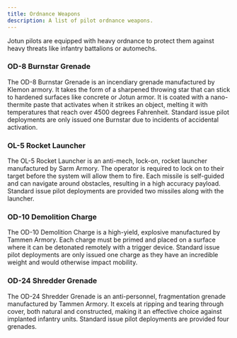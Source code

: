 ```yaml
---
title: Ordnance Weapons
description: A list of pilot ordnance weapons.
---
```


Jotun pilots are equipped with heavy ordnance to protect them against heavy threats like infantry battalions or automechs.

### OD-8 Burnstar Grenade
The OD-8 Burnstar Grenade is an incendiary grenade manufactured by Klemon armory. It takes the form of a sharpened throwing star that can stick to hardened surfaces like concrete or Jotun armor. It is coated with a nano-thermite paste that activates when it strikes an object, melting it with temperatures that reach over 4500 degrees Fahrenheit. Standard issue pilot deployments are only issued one Burnstar due to incidents of accidental activation.

### OL-5 Rocket Launcher
The OL-5 Rocket Launcher is an anti-mech, lock-on, rocket launcher manufactured by Sarm Armory. The operator is required to lock on to their target before the system will allow them to fire. Each missile is self-guided and can navigate around obstacles, resulting in a high accuracy payload. Standard issue pilot deployments are provided two missiles along with the launcher.

### OD-10 Demolition Charge
The OD-10 Demolition Charge is a high-yield, explosive manufactured by Tammen Armory. Each charge must be primed and placed on a surface where it can be detonated remotely with a trigger device. Standard issue pilot deployments are only issued one charge as they have an incredible weight and would otherwise impact mobility.

### OD-24 Shredder Grenade
The OD-24 Shredder Grenade is an anti-personnel, fragmentation grenade manufactured by Tammen Armory. It excels at ripping and tearing through cover, both natural and constructed, making it an effective choice against implanted infantry units. Standard issue pilot deployments are provided four grenades.